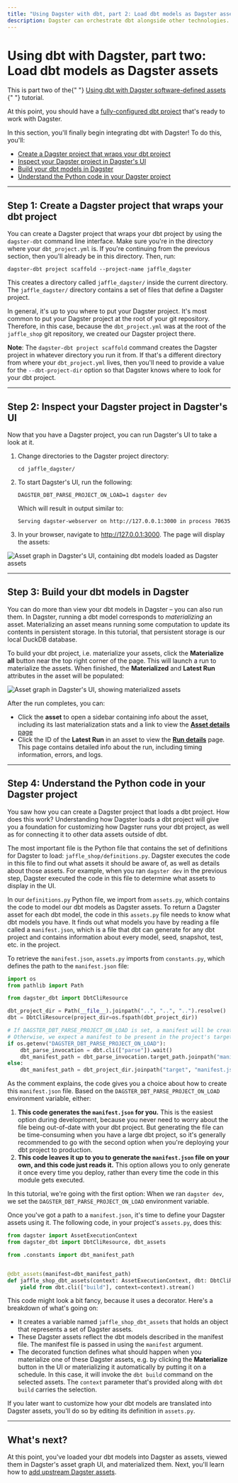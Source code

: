 ```yaml
---
title: "Using Dagster with dbt, part 2: Load dbt models as Dagster assets"
description: Dagster can orchestrate dbt alongside other technologies.
---
```


# Using dbt with Dagster, part two: Load dbt models as Dagster assets

<Note>
  This is part two of the{" "}
  <a href="/integrations/dbt/using-dbt-with-dagster">
    Using dbt with Dagster software-defined assets
  </a>{" "}
  tutorial.
</Note>

At this point, you should have a [fully-configured dbt project](/integrations/dbt/using-dbt-with-dagster/set-up-dbt-project) that's ready to work with Dagster.

In this section, you'll finally begin integrating dbt with Dagster! To do this, you'll:

- [Create a Dagster project that wraps your dbt project](#step-1-create-a-dagster-project-that-wraps-your-dbt-project)
- [Inspect your Dagster project in Dagster's UI](#step-2-inspect-your-dagster-project-in-dagsters-ui)
- [Build your dbt models in Dagster](#step-3-build-your-dbt-models-in-dagster)
- [Understand the Python code in your Dagster project](#step-4-understand-the-python-code-in-your-dagster-project)

---

## Step 1: Create a Dagster project that wraps your dbt project

You can create a Dagster project that wraps your dbt project by using the `dagster-dbt` command line interface. Make sure you're in the directory where your `dbt_project.yml` is. If you're continuing from the previous section, then you'll already be in this directory. Then, run:

```shell
dagster-dbt project scaffold --project-name jaffle_dagster
```

This creates a directory called `jaffle_dagster/` inside the current directory. The `jaffle_dagster/` directory contains a set of files that define a Dagster project.

In general, it's up to you where to put your Dagster project. It's most common to put your Dagster project at the root of your git repository. Therefore, in this case, because the `dbt_project.yml` was at the root of the `jaffle_shop` git repository, we created our Dagster project there.

**Note**: The `dagster-dbt project scaffold` command creates the Dagster project in whatever directory you run it from. If that's a different directory from where your `dbt_project.yml` lives, then you'll need to provide a value for the `--dbt-project-dir` option so that Dagster knows where to look for your dbt project.

---

## Step 2: Inspect your Dagster project in Dagster's UI

Now that you have a Dagster project, you can run Dagster's UI to take a look at it.

1. Change directories to the Dagster project directory:

   ```shell
   cd jaffle_dagster/
   ```

2. To start Dagster's UI, run the following:

   ```shell
   DAGSTER_DBT_PARSE_PROJECT_ON_LOAD=1 dagster dev
   ```

   Which will result in output similar to:

   ```shell
   Serving dagster-webserver on http://127.0.0.1:3000 in process 70635
   ```

3. In your browser, navigate to <http://127.0.0.1:3000>. The page will display the assets:

  <!--
  ![Asset graph in Dagster's UI, containing dbt models loaded as Dagster assets](/images/integrations/dbt/using-dbt-with-dagster/load-dbt-models/asset-graph.png)
  -->

<Image
alt="Asset graph in Dagster's UI, containing dbt models loaded as Dagster assets"
src="/images/integrations/dbt/using-dbt-with-dagster/load-dbt-models/asset-graph.png"
width={2688}
height={1680}
/>

---

## Step 3: Build your dbt models in Dagster

You can do more than view your dbt models in Dagster – you can also run them. In Dagster, running a dbt model corresponds to _materializing_ an asset. Materializing an asset means running some computation to update its contents in persistent storage. In this tutorial, that persistent storage is our local DuckDB database.

To build your dbt project, i.e. materialize your assets, click the **Materialize all** button near the top right corner of the page. This will launch a run to materialize the assets. When finished, the **Materialized** and **Latest Run** attributes in the asset will be populated:

<!--
![Asset graph in Dagster's UI, showing materialized assets](/images/integrations/dbt/using-dbt-with-dagster/load-dbt-models/asset-graph-materialized.png)
-->

<Image
alt="Asset graph in Dagster's UI, showing materialized assets"
src="/images/integrations/dbt/using-dbt-with-dagster/load-dbt-models/asset-graph-materialized.png"
width={2688}
height={1680}
/>

After the run completes, you can:

- Click the **asset** to open a sidebar containing info about the asset, including its last materialization stats and a link to view the [**Asset details** page](/concepts/webserver/ui#asset-details)
- Click the ID of the **Latest Run** in an asset to view the [**Run details**](/concepts/webserver/ui#run-details) page. This page contains detailed info about the run, including timing information, errors, and logs.

---

## Step 4: Understand the Python code in your Dagster project

You saw how you can create a Dagster project that loads a dbt project. How does this work? Understanding how Dagster loads a dbt project will give you a foundation for customizing how Dagster runs your dbt project, as well as for connecting it to other data assets outside of dbt.

The most important file is the Python file that contains the set of definitions for Dagster to load: `jaffle_shop/definitions.py`. Dagster executes the code in this file to find out what assets it should be aware of, as well as details about those assets. For example, when you ran `dagster dev` in the previous step, Dagster executed the code in this file to determine what assets to display in the UI.

In our `definitions.py` Python file, we import from `assets.py`, which contains the code to model our dbt models as Dagster assets. To return a Dagster asset for each dbt model, the code in this `assets.py` file needs to know what dbt models you have. It finds out what models you have by reading a file called a `manifest.json`, which is a file that dbt can generate for any dbt project and contains information about every model, seed, snapshot, test, etc. in the project.

To retrieve the `manifest.json`, `assets.py` imports from `constants.py`, which defines the path to the `manifest.json` file:

```python file=integrations/dbt/tutorial/load_dbt_models/constants.py startafter=start_load_manifest endbefore=end_load_manifest
import os
from pathlib import Path

from dagster_dbt import DbtCliResource

dbt_project_dir = Path(__file__).joinpath("..", "..", "..").resolve()
dbt = DbtCliResource(project_dir=os.fspath(dbt_project_dir))

# If DAGSTER_DBT_PARSE_PROJECT_ON_LOAD is set, a manifest will be created at run time.
# Otherwise, we expect a manifest to be present in the project's target directory.
if os.getenv("DAGSTER_DBT_PARSE_PROJECT_ON_LOAD"):
    dbt_parse_invocation = dbt.cli(["parse"]).wait()
    dbt_manifest_path = dbt_parse_invocation.target_path.joinpath("manifest.json")
else:
    dbt_manifest_path = dbt_project_dir.joinpath("target", "manifest.json")
```

As the comment explains, the code gives you a choice about how to create this `manifest.json` file. Based on the `DAGSTER_DBT_PARSE_PROJECT_ON_LOAD` environment variable, either:

1. **This code generates the `manifest.json` for you.** This is the easiest option during development, because you never need to worry about the file being out-of-date with your dbt project. But generating the file can be time-consuming when you have a large dbt project, so it's generally recommended to go with the second option when you're deploying your dbt project to production.
2. **This code leaves it up to you to generate the `manifest.json` file on your own, and this code just reads it.** This option allows you to only generate it once every time you deploy, rather than every time the code in this module gets executed.

In this tutorial, we're going with the first option: When we ran `dagster dev`, we set the `DAGSTER_DBT_PARSE_PROJECT_ON_LOAD` environment variable.

Once you've got a path to a `manifest.json`, it's time to define your Dagster assets using it. The following code, in your project's `assets.py`, does this:

```python file=integrations/dbt/tutorial/load_dbt_models/assets.py startafter=start_dbt_assets endbefore=end_dbt_assets
from dagster import AssetExecutionContext
from dagster_dbt import DbtCliResource, dbt_assets

from .constants import dbt_manifest_path


@dbt_assets(manifest=dbt_manifest_path)
def jaffle_shop_dbt_assets(context: AssetExecutionContext, dbt: DbtCliResource):
    yield from dbt.cli(["build"], context=context).stream()
```

This code might look a bit fancy, because it uses a decorator. Here's a breakdown of what's going on:

- It creates a variable named `jaffle_shop_dbt_assets` that holds an object that represents a set of Dagster assets.
- These Dagster assets reflect the dbt models described in the manifest file. The manifest file is passed in using the `manifest` argument.
- The decorated function defines what should happen when you materialize one of these Dagster assets, e.g. by clicking the **Materialize** button in the UI or materializing it automatically by putting it on a schedule. In this case, it will invoke the `dbt build` command on the selected assets. The `context` parameter that's provided along with `dbt build` carries the selection.

If you later want to customize how your dbt models are translated into Dagster assets, you'll do so by editing its definition in `assets.py`.

---

## What's next?

At this point, you've loaded your dbt models into Dagster as assets, viewed them in Dagster's asset graph UI, and materialized them. Next, you'll learn how to [add upstream Dagster assets](/integrations/dbt/using-dbt-with-dagster/upstream-assets).
